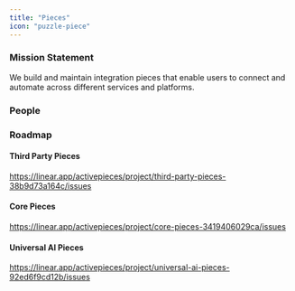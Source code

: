 ```yaml
---
title: "Pieces"
icon: "puzzle-piece"
---
```


### Mission Statement

We build and maintain integration pieces that enable users to connect and automate across different services and platforms.

### People

<CardGroup col={3}>
<Snippet file="profile/kishan.mdx" />
<Snippet file="profile/david.mdx" />
<Snippet file="profile/sanket.mdx" />
</CardGroup>

### Roadmap

#### Third Party Pieces
https://linear.app/activepieces/project/third-party-pieces-38b9d73a164c/issues

#### Core Pieces
https://linear.app/activepieces/project/core-pieces-3419406029ca/issues

#### Universal AI Pieces
https://linear.app/activepieces/project/universal-ai-pieces-92ed6f9cd12b/issues